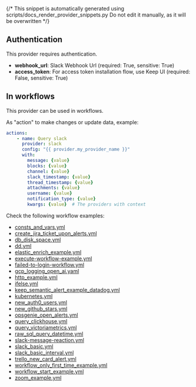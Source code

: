 {/* This snippet is automatically generated using scripts/docs_render_provider_snippets.py 
Do not edit it manually, as it will be overwritten */}

## Authentication
This provider requires authentication.
- **webhook_url**: Slack Webhook Url (required: True, sensitive: True)
- **access_token**: For access token installation flow, use Keep UI (required: False, sensitive: True)


## In workflows

This provider can be used in workflows.



As "action" to make changes or update data, example:
```yaml
actions:
    - name: Query slack
      provider: slack
      config: "{{ provider.my_provider_name }}"
      with:
        message: {value}  
        blocks: {value}  
        channel: {value}  
        slack_timestamp: {value}  
        thread_timestamp: {value}  
        attachments: {value}  
        username: {value}  
        notification_type: {value}  
        kwargs: {value}  # The providers with context
```




Check the following workflow examples:
- [consts_and_vars.yml](https://github.com/keephq/keep/blob/main/examples/workflows/consts_and_vars.yml)
- [create_jira_ticket_upon_alerts.yml](https://github.com/keephq/keep/blob/main/examples/workflows/create_jira_ticket_upon_alerts.yml)
- [db_disk_space.yml](https://github.com/keephq/keep/blob/main/examples/workflows/db_disk_space.yml)
- [dd.yml](https://github.com/keephq/keep/blob/main/examples/workflows/dd.yml)
- [elastic_enrich_example.yml](https://github.com/keephq/keep/blob/main/examples/workflows/elastic_enrich_example.yml)
- [execute-workflow-example.yml](https://github.com/keephq/keep/blob/main/examples/workflows/execute-workflow-example.yml)
- [failed-to-login-workflow.yml](https://github.com/keephq/keep/blob/main/examples/workflows/failed-to-login-workflow.yml)
- [gcp_logging_open_ai.yaml](https://github.com/keephq/keep/blob/main/examples/workflows/gcp_logging_open_ai.yaml)
- [http_example.yml](https://github.com/keephq/keep/blob/main/examples/workflows/http_example.yml)
- [ifelse.yml](https://github.com/keephq/keep/blob/main/examples/workflows/ifelse.yml)
- [keep_semantic_alert_example_datadog.yml](https://github.com/keephq/keep/blob/main/examples/workflows/keep_semantic_alert_example_datadog.yml)
- [kubernetes.yml](https://github.com/keephq/keep/blob/main/examples/workflows/kubernetes.yml)
- [new_auth0_users.yml](https://github.com/keephq/keep/blob/main/examples/workflows/new_auth0_users.yml)
- [new_github_stars.yml](https://github.com/keephq/keep/blob/main/examples/workflows/new_github_stars.yml)
- [opsgenie_open_alerts.yml](https://github.com/keephq/keep/blob/main/examples/workflows/opsgenie_open_alerts.yml)
- [query_clickhouse.yml](https://github.com/keephq/keep/blob/main/examples/workflows/query_clickhouse.yml)
- [query_victoriametrics.yml](https://github.com/keephq/keep/blob/main/examples/workflows/query_victoriametrics.yml)
- [raw_sql_query_datetime.yml](https://github.com/keephq/keep/blob/main/examples/workflows/raw_sql_query_datetime.yml)
- [slack-message-reaction.yml](https://github.com/keephq/keep/blob/main/examples/workflows/slack-message-reaction.yml)
- [slack_basic.yml](https://github.com/keephq/keep/blob/main/examples/workflows/slack_basic.yml)
- [slack_basic_interval.yml](https://github.com/keephq/keep/blob/main/examples/workflows/slack_basic_interval.yml)
- [trello_new_card_alert.yml](https://github.com/keephq/keep/blob/main/examples/workflows/trello_new_card_alert.yml)
- [workflow_only_first_time_example.yml](https://github.com/keephq/keep/blob/main/examples/workflows/workflow_only_first_time_example.yml)
- [workflow_start_example.yml](https://github.com/keephq/keep/blob/main/examples/workflows/workflow_start_example.yml)
- [zoom_example.yml](https://github.com/keephq/keep/blob/main/examples/workflows/zoom_example.yml)
